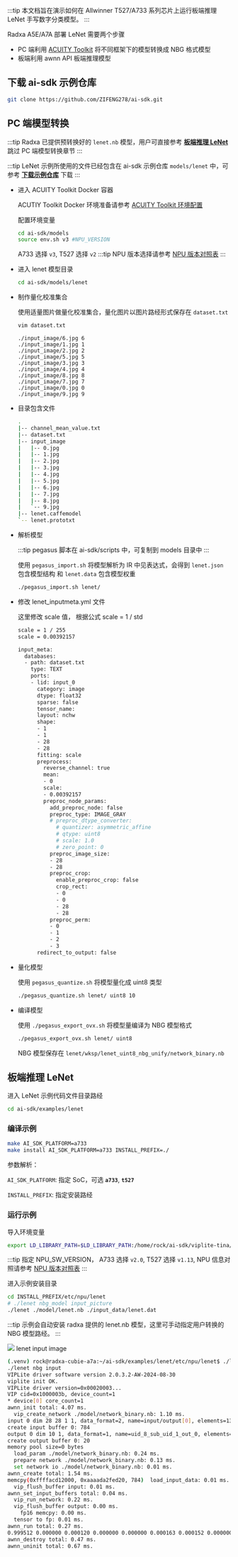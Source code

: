 :::tip
本文档旨在演示如何在 Allwinner T527/A733 系列芯片上运行板端推理 LeNet 手写数字分类模型。
:::

Radxa A5E/A7A 部署 LeNet 需要两个步骤

- PC 端利用 [ACUITY Toolkit](./cubie_acuity_sdk#acuity-toolkit) 将不同框架下的模型转换成 NBG 格式模型
- 板端利用 awnn API 板端推理模型

## 下载 ai-sdk 示例仓库

<NewCodeBlock tip="X86 PC / Device" type="PC">

```bash
git clone https://github.com/ZIFENG278/ai-sdk.git
```

</NewCodeBlock>

## PC 端模型转换

:::tip
Radxa 已提供预转换好的 `lenet.nb` 模型，用户可直接参考 [**板端推理 LeNet** ](#板端推理-lenet) 跳过 PC 端模型转换章节
:::

:::tip
LeNet 示例所使用的文件已经包含在 ai-sdk 示例仓库 `models/lenet` 中，可参考 [**下载示例仓库**](#下载示例仓库) 下载
:::

- 进入 ACUITY Toolkit Docker 容器

  ACUTIY Toolkit Docker 环境准备请参考 [ACUITY Toolkit 环境配置](./cubie_acuity_env)

  配置环境变量

    <NewCodeBlock tip="X86 Linux PC" type="PC">

  ```bash
  cd ai-sdk/models
  source env.sh v3 #NPU_VERSION
  ```

    </NewCodeBlock>

  A733 选择 `v3`, T527 选择 `v2`
  :::tip
  NPU 版本选择请参考 [NPU 版本对照表](./cubie_acuity_usage#npu-版本对照表)
  :::

- 进入 lenet 模型目录

    <NewCodeBlock tip="X86 Linux PC" type="PC">

  ```bash
  cd ai-sdk/models/lenet
  ```

    </NewCodeBlock>

- 制作量化校准集合

  使用适量图片做量化校准集合，量化图片以图片路经形式保存在 `dataset.txt`

  <NewCodeBlock tip="X86 Linux PC" type="PC">

  ```bash
  vim dataset.txt
  ```

  </NewCodeBlock>

  ```vim
  ./input_image/6.jpg 6
  ./input_image/1.jpg 1
  ./input_image/2.jpg 2
  ./input_image/5.jpg 5
  ./input_image/3.jpg 3
  ./input_image/4.jpg 4
  ./input_image/8.jpg 8
  ./input_image/7.jpg 7
  ./input_image/0.jpg 0
  ./input_image/9.jpg 9
  ```

- 目录包含文件

  ```bash
  .
  |-- channel_mean_value.txt
  |-- dataset.txt
  |-- input_image
  |   |-- 0.jpg
  |   |-- 1.jpg
  |   |-- 2.jpg
  |   |-- 3.jpg
  |   |-- 4.jpg
  |   |-- 5.jpg
  |   |-- 6.jpg
  |   |-- 7.jpg
  |   |-- 8.jpg
  |   `-- 9.jpg
  |-- lenet.caffemodel
  `-- lenet.prototxt
  ```

- 解析模型

  :::tip
  pegasus 脚本在 ai-sdk/scripts 中，可复制到 models 目录中
  :::

  使用 `pegasus_import.sh` 将模型解析为 IR 中见表达式，会得到 `lenet.json` 包含模型结构 和 `lenet.data` 包含模型权重

   <NewCodeBlock tip="X86 Linux PC" type="PC">

  ```bash
  ./pegasus_import.sh lenet/
  ```

   </NewCodeBlock>

- 修改 lenet_inputmeta.yml 文件

  这里修改 scale 值， 根据公式 scale = 1 / std

  ```bash
  scale = 1 / 255
  scale = 0.00392157
  ```

  ```bash
  input_meta:
    databases:
    - path: dataset.txt
      type: TEXT
      ports:
      - lid: input_0
        category: image
        dtype: float32
        sparse: false
        tensor_name:
        layout: nchw
        shape:
        - 1
        - 1
        - 28
        - 28
        fitting: scale
        preprocess:
          reverse_channel: true
          mean:
          - 0
          scale:
          - 0.00392157
          preproc_node_params:
            add_preproc_node: false
            preproc_type: IMAGE_GRAY
            # preproc_dtype_converter:
              # quantizer: asymmetric_affine
              # qtype: uint8
              # scale: 1.0
              # zero_point: 0
            preproc_image_size:
            - 28
            - 28
            preproc_crop:
              enable_preproc_crop: false
              crop_rect:
              - 0
              - 0
              - 28
              - 28
            preproc_perm:
            - 0
            - 1
            - 2
            - 3
        redirect_to_output: false
  ```

- 量化模型

  使用 `pegasus_quantize.sh` 将模型量化成 uint8 类型

   <NewCodeBlock tip="X86 Linux PC" type="PC">

  ```bash
  ./pegasus_quantize.sh lenet/ uint8 10
  ```

   </NewCodeBlock>

- 编译模型

  使用 `./pegasus_export_ovx.sh` 将模型量编译为 NBG 模型格式

  <NewCodeBlock tip="X86 Linux PC" type="PC">

  ```bash
  ./pegasus_export_ovx.sh lenet/ uint8
  ```

  </NewCodeBlock>

  NBG 模型保存在 `lenet/wksp/lenet_uint8_nbg_unify/network_binary.nb`

## 板端推理 LeNet

进入 LeNet 示例代码文件目录路经

<NewCodeBlock tip="Device" type="device">

```bash
cd ai-sdk/examples/lenet
```

</NewCodeBlock>

### 编译示例

<NewCodeBlock tip="Device" type="device">

```bash
make AI_SDK_PLATFORM=a733
make install AI_SDK_PLATFORM=a733 INSTALL_PREFIX=./
```

</NewCodeBlock>

参数解析：

`AI_SDK_PLATFORM`: 指定 SoC，可选 **`a733`**, **`t527`**

`INSTALL_PREFIX`: 指定安装路经

### 运行示例

导入环境变量

<NewCodeBlock tip="Device" type="device">

```bash
export LD_LIBRARY_PATH=$LD_LIBRARY_PATH:/home/rock/ai-sdk/viplite-tina/lib/aarch64-none-linux-gnu/NPU_VERSION # NPU_SW_VERSION
```

</NewCodeBlock>

:::tip
指定 NPU_SW_VERSION， A733 选择 `v2.0`, T527 选择 `v1.13`, NPU 信息对照请参考 [NPU 版本对照表](./cubie_acuity_usage#npu-版本对照表)
:::

进入示例安装目录

<NewCodeBlock tip="Device" type="device">

```bash
cd INSTALL_PREFIX/etc/npu/lenet
# ./lenet nbg_model input_picture
./lenet ./model/lenet.nb ./input_data/lenet.dat
```

</NewCodeBlock>

:::tip
示例会自动安装 radxa 提供的 lenet.nb 模型，这里可手动指定用户转换的 NBG 模型路经。
:::

<div style={{ textAlign: "center" }}>
  <img src="/img/cubie/a7a/lenet_0.webp" />
  lenet input image
</div>

```bash
(.venv) rock@radxa-cubie-a7a:~/ai-sdk/examples/lenet/etc/npu/lenet$ ./lenet ./model/network_binary.nb ./input_data/lenet.dat
./lenet nbg input
VIPLite driver software version 2.0.3.2-AW-2024-08-30
viplite init OK.
VIPLite driver version=0x00020003...
VIP cid=0x1000003b, device_count=1
* device[0] core_count=1
awnn_init total: 4.07 ms.
  vip_create_network ./model/network_binary.nb: 1.10 ms.
input 0 dim 28 28 1 1, data_format=2, name=input/output[0], elements=134284329, scale=0.003922, zero_point=0
create input buffer 0: 784
output 0 dim 10 1, data_format=1, name=uid_8_sub_uid_1_out_0, elements=10, none-quant
create output buffer 0: 20
memory pool size=0 bytes
  load_param ./model/network_binary.nb: 0.24 ms.
  prepare network ./model/network_binary.nb: 0.13 ms.
  set network io ./model/network_binary.nb: 0.01 ms.
awnn_create total: 1.54 ms.
memcpy(0xffffacd12000, 0xaaaada2fed20, 784)  load_input_data: 0.01 ms.
  vip_flush_buffer input: 0.01 ms.
awnn_set_input_buffers total: 0.04 ms.
  vip_run_network: 0.22 ms.
  vip_flush_buffer output: 0.00 ms.
    fp16 memcpy: 0.00 ms.
  tensor to fp: 0.01 ms.
awnn_run total: 0.27 ms.
0.999512 0.000000 0.000120 0.000000 0.000000 0.000163 0.000152 0.000000 0.000000 0.000082
awnn_destroy total: 0.47 ms.
awnn_uninit total: 0.67 ms.
```
